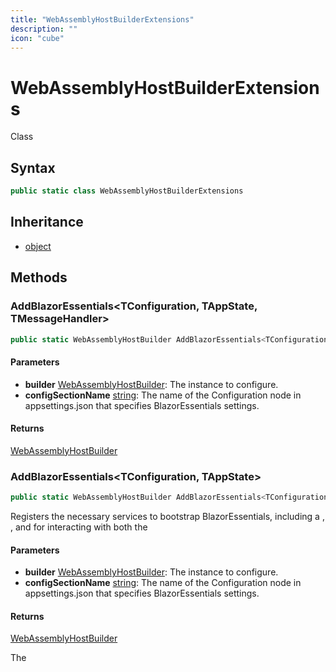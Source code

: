 ```yaml
---
title: "WebAssemblyHostBuilderExtensions"
description: ""
icon: "cube"
---
```


# WebAssemblyHostBuilderExtensions

<Badge variant="outline">Class</Badge>

## Syntax

```csharp
public static class WebAssemblyHostBuilderExtensions
```

## Inheritance

- [object](https://learn.microsoft.com/dotnet/api/system.object)

## Methods

### AddBlazorEssentials&lt;TConfiguration, TAppState, TMessageHandler&gt;

```csharp
public static WebAssemblyHostBuilder AddBlazorEssentials<TConfiguration, TAppState, TMessageHandler>(this WebAssemblyHostBuilder builder, string configSectionName) where TConfiguration : ConfigurationBase where TAppState : AppStateBase where TMessageHandler : DelegatingHandler
```

#### Parameters

- **builder** [WebAssemblyHostBuilder](https://learn.microsoft.com/dotnet/api/microsoft.aspnetcore.components.webassembly.hosting.webassemblyhostbuilder): The <xref href="Microsoft.AspNetCore.Components.WebAssembly.Hosting.WebAssemblyHostBuilder" data-throw-if-not-resolved="false"></xref> instance to configure.
- **configSectionName** [string](https://learn.microsoft.com/dotnet/api/system.string): The name of the Configuration node in appsettings.json that specifies BlazorEssentials settings.

#### Returns

[WebAssemblyHostBuilder](https://learn.microsoft.com/dotnet/api/microsoft.aspnetcore.components.webassembly.hosting.webassemblyhostbuilder)

### AddBlazorEssentials&lt;TConfiguration, TAppState&gt;

```csharp
public static WebAssemblyHostBuilder AddBlazorEssentials<TConfiguration, TAppState>(this WebAssemblyHostBuilder builder, string configSectionName) where TConfiguration : ConfigurationBase where TAppState : AppStateBase
```

Registers the necessary services to bootstrap BlazorEssentials, including a <xref href="CloudNimble.EasyAF.Configuration.ConfigurationBase" data-throw-if-not-resolved="false"></xref>, <xref href="CloudNimble.BlazorEssentials.AppStateBase" data-throw-if-not-resolved="false"></xref>, and 
<xref href="System.Net.Http.HttpClient?text=HttpClients" data-throw-if-not-resolved="false"></xref> for interacting with both the

#### Parameters

- **builder** [WebAssemblyHostBuilder](https://learn.microsoft.com/dotnet/api/microsoft.aspnetcore.components.webassembly.hosting.webassemblyhostbuilder): The <xref href="Microsoft.AspNetCore.Components.WebAssembly.Hosting.WebAssemblyHostBuilder" data-throw-if-not-resolved="false"></xref> instance to configure.
- **configSectionName** [string](https://learn.microsoft.com/dotnet/api/system.string): The name of the Configuration node in appsettings.json that specifies BlazorEssentials settings.

#### Returns

[WebAssemblyHostBuilder](https://learn.microsoft.com/dotnet/api/microsoft.aspnetcore.components.webassembly.hosting.webassemblyhostbuilder)

The


